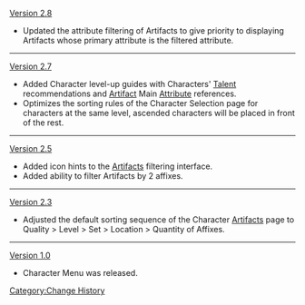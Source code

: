 [[Version 2.8]]
* Updated the attribute filtering of Artifacts to give priority to displaying Artifacts whose primary attribute is the filtered attribute.
----
[[Version 2.7]]
* Added Character level-up guides with Characters' [[Talent]] recommendations and [[Artifact]] Main [[Attribute]] references.
* Optimizes the sorting rules of the Character Selection page for characters at the same level, ascended characters will be placed in front of the rest.
----
[[Version 2.5]]
* Added icon hints to the [[Artifacts]] filtering interface.
* Added ability to filter Artifacts by 2 affixes.
----
[[Version 2.3]]
* Adjusted the default sorting sequence of the Character [[Artifacts]] page to Quality > Level > Set > Location > Quantity of Affixes.
----
[[Version 1.0]]
* Character Menu was released.
<noinclude>[[Category:Change History]]</noinclude>